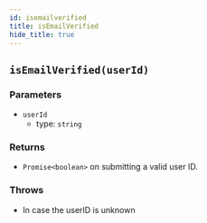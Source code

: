 ```yaml
---
id: isemailverified
title: isEmailVerified
hide_title: true
---
```


## ``isEmailVerified(userId)``

### Parameters
- ``userId``
  - type: ``string``


### Returns
- ``Promise<boolean>`` on submitting a valid user ID.

### Throws
- In case the userID is unknown